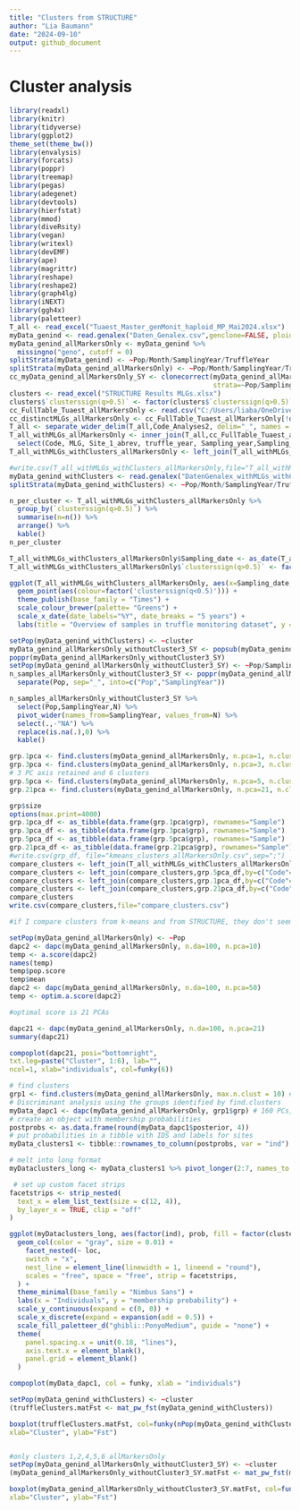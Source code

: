 ```yaml
---
title: "Clusters from STRUCTURE"
author: "Lia Baumann"
date: "2024-09-10"
output: github_document
---
```


# Cluster analysis

```r
library(readxl)
library(knitr)
library(tidyverse)
library(ggplot2)
theme_set(theme_bw())
library(envalysis)
library(forcats)
library(poppr)
library(treemap)
library(pegas)
library(adegenet)
library(devtools)
library(hierfstat)
library(mmod)
library(diveRsity)
library(vegan)
library(writexl)
library(devEMF)
library(ape)
library(magrittr)
library(reshape)
library(reshape2)
library(graph4lg)
library(iNEXT)
library(ggh4x)
library(paletteer)
T_all <- read_excel("Tuaest_Master_genMonit_haploid_MP_Mai2024.xlsx")
myData_genind <- read.genalex("Daten_Genalex.csv",genclone=FALSE, ploidy=1)
myData_genind_allMarkersOnly <- myData_genind %>%
  missingno("geno", cutoff = 0)
splitStrata(myData_genind) <- ~Pop/Month/SamplingYear/TruffleYear
splitStrata(myData_genind_allMarkersOnly) <- ~Pop/Month/SamplingYear/TruffleYear
cc_myData_genind_allMarkersOnly_SY <- clonecorrect(myData_genind_allMarkersOnly,
                                                   strata=~Pop/SamplingYear)
clusters <- read_excel("STRUCTURE Results MLGs.xlsx")
clusters$`clusterssign(q>0.5)` <- factor(clusters$`clusterssign(q>0.5)`)
cc_FullTable_Tuaest_allMarkersOnly <- read.csv("C:/Users/liaba/OneDrive - Eidg. Forschungsanstalt WSL/R/truffles/cc_TUAEST_ALLMARKERSONLY_HWE.csv")
cc_distinctMLGs_allMarkersOnly <- cc_FullTable_Tuaest_allMarkersOnly[!duplicated(cc_FullTable_Tuaest_allMarkersOnly$MLG), ]
T_all <- separate_wider_delim(T_all,Code_Analyses2, delim="_", names = c("Code","Yr"))
T_all_withMLGs_allMarkersOnly <- inner_join(T_all,cc_FullTable_Tuaest_allMarkersOnly,by=c("Code"="Sample")) %>%
  select(Code, MLG, Site_1_abrev, truffle_year, Sampling_year,Sampling_date)
T_all_withMLGs_withClusters_allMarkersOnly <- left_join(T_all_withMLGs_allMarkersOnly,clusters,by=c("MLG"="MLG_ID")) %>% select(-"IndID2") %>% distinct(.)

#write.csv(T_all_withMLGs_withClusters_allMarkersOnly,file="T_all_withMLGs_withClusters_allMarkersOnly.csv", sep=";")
myData_genind_withClusters <- read.genalex("DatenGenalex_withMLGs_withClusters_allMarkersOnly.csv",genclone=FALSE,ploidy=1)
splitStrata(myData_genind_withClusters) <- ~Pop/Month/SamplingYear/TruffleYear/cluster
```

```r
n_per_cluster <- T_all_withMLGs_withClusters_allMarkersOnly %>%
  group_by(`clusterssign(q>0.5)`) %>%
  summarise(n=n()) %>%
  arrange() %>%
  kable()
n_per_cluster

T_all_withMLGs_withClusters_allMarkersOnly$Sampling_date <- as_date(T_all_withMLGs_withClusters_allMarkersOnly$Sampling_date)
T_all_withMLGs_withClusters_allMarkersOnly$`clusterssign(q>0.5)` <- factor(T_all_withMLGs_withClusters_allMarkersOnly$`clusterssign(q>0.5)`, ordered=TRUE, levels = c("cluster1","cluster2","cluster3","cluster4","cluster5","cluster6","mixed"))

ggplot(T_all_withMLGs_withClusters_allMarkersOnly, aes(x=Sampling_date, y= fct_rev(Site_1_abrev))) +
  geom_point(aes(colour=factor('clusterssign(q<0.5)'))) +
  theme_publish(base_family = "Times") +
  scale_colour_brewer(palette= "Greens") +
  scale_x_date(date_labels="%Y", date_breaks = "5 years") +
  labs(title = "Overview of samples in truffle monitoring dataset", y = "Sampling site abbreviation", x ="Sampling date", colour="Genetic cluster")
```

```r
setPop(myData_genind_withClusters) <- ~cluster
myData_genind_allMarkersOnly_withoutCluster3_SY <- popsub(myData_genind_withClusters,sublist=c("1","2","4","5","6"))
poppr(myData_genind_allMarkersOnly_withoutCluster3_SY)
setPop(myData_genind_allMarkersOnly_withoutCluster3_SY) <- ~Pop/SamplingYear
n_samples_allMarkersOnly_withoutCluster3_SY <- poppr(myData_genind_allMarkersOnly_withoutCluster3_SY) %>%
  separate(Pop, sep="_", into=c("Pop","SamplingYear"))

n_samples_allMarkersOnly_withoutCluster3_SY %>%
  select(Pop,SamplingYear,N) %>%
  pivot_wider(names_from=SamplingYear, values_from=N) %>%
  select(.,-"NA") %>%
  replace(is.na(.),0) %>%
  kable()
```

```r
grp.1pca <- find.clusters(myData_genind_allMarkersOnly, n.pca=1, n.clust=6)
grp.3pca <- find.clusters(myData_genind_allMarkersOnly, n.pca=3, n.clust=6)
# 3 PC axis retained and 6 clusters
grp.5pca <- find.clusters(myData_genind_allMarkersOnly, n.pca=5, n.clust=6)
grp.21pca <- find.clusters(myData_genind_allMarkersOnly, n.pca=21, n.clust=6)

grp$size
options(max.print=4000)
grp.1pca_df <- as_tibble(data.frame(grp.1pca$grp), rownames="Sample")
grp.3pca_df <- as_tibble(data.frame(grp.3pca$grp), rownames="Sample")
grp.5pca_df <- as_tibble(data.frame(grp.5pca$grp), rownames="Sample")
grp.21pca_df <- as_tibble(data.frame(grp.21pca$grp), rownames="Sample")
#write.csv(grp_df, file="kmeans_clusters_allMarkersOnly.csv",sep=";")
compare_clusters <- left_join(T_all_withMLGs_withClusters_allMarkersOnly,grp.3pca_df,by=c("Code"="Sample"))
compare_clusters <- left_join(compare_clusters,grp.5pca_df,by=c("Code"="Sample"))
compare_clusters <- left_join(compare_clusters,grp.1pca_df,by=c("Code"="Sample"))
compare_clusters <- left_join(compare_clusters,grp.21pca_df,by=c("Code"="Sample"))
compare_clusters
write.csv(compare_clusters,file="compare_clusters.csv")

#if I compare clusters from k-means and from STRUCTURE, they don't seem very similar and consistent
```

```r
setPop(myData_genind_allMarkersOnly) <- ~Pop
dapc2 <- dapc(myData_genind_allMarkersOnly, n.da=100, n.pca=10)
temp <- a.score(dapc2)
names(temp)
temp$pop.score
temp$mean
dapc2 <- dapc(myData_genind_allMarkersOnly, n.da=100, n.pca=50)
temp <- optim.a.score(dapc2)

#optimal score is 21 PCAs

dapc21 <- dapc(myData_genind_allMarkersOnly, n.da=100, n.pca=21)
summary(dapc21)

compoplot(dapc21, posi="bottomright",
txt.leg=paste("Cluster", 1:6), lab="",
ncol=1, xlab="individuals", col=funky(6))
```

```r
# find clusters
grp1 <- find.clusters(myData_genind_allMarkersOnly, max.n.clust = 10) # 180 PCS, 6 clusters
# Discriminant analysis using the groups identified by find.clusters
myData_dapc1 <- dapc(myData_genind_allMarkersOnly, grp1$grp) # 160 PCs, 6 DFs
# create an object with membership probabilities
postprobs <- as.data.frame(round(myData_dapc1$posterior, 4))
# put probabilities in a tibble with IDS and labels for sites
myData_clusters1 <- tibble::rownames_to_column(postprobs, var = "ind")

# melt into long format
myDataclusters_long <- myData_clusters1 %>% pivot_longer(2:7, names_to = "cluster", values_to = "prob")

 # set up custom facet strips
facetstrips <- strip_nested(
  text_x = elem_list_text(size = c(12, 4)),
  by_layer_x = TRUE, clip = "off"
)

ggplot(myDataclusters_long, aes(factor(ind), prob, fill = factor(cluster))) +
  geom_col(color = "gray", size = 0.01) +
    facet_nested(~ loc,
    switch = "x",
    nest_line = element_line(linewidth = 1, lineend = "round"),
    scales = "free", space = "free", strip = facetstrips,
  ) +
  theme_minimal(base_family = "Nimbus Sans") +
  labs(x = "Individuals", y = "membership probability") +
  scale_y_continuous(expand = c(0, 0)) +
  scale_x_discrete(expand = expansion(add = 0.5)) +
  scale_fill_paletteer_d("ghibli::PonyoMedium", guide = "none") +
  theme(
    panel.spacing.x = unit(0.18, "lines"),
    axis.text.x = element_blank(),
    panel.grid = element_blank()
  )

compoplot(myData_dapc1, col = funky, xlab = "individuals")
````

```r
setPop(myData_genind_withClusters) <- ~cluster
(truffleClusters.matFst <- mat_pw_fst(myData_genind_withClusters))

boxplot(truffleClusters.matFst, col=funky(nPop(myData_genind_withClusters)), las=3,
xlab="Cluster", ylab="Fst")


#only clusters 1,2,4,5,6 allMarkersOnly
setPop(myData_genind_allMarkersOnly_withoutCluster3_SY) <- ~cluster
(myData_genind_allMarkersOnly_withoutCluster3_SY.matFst <- mat_pw_fst(myData_genind_allMarkersOnly_withoutCluster3_SY))

boxplot(myData_genind_allMarkersOnly_withoutCluster3_SY.matFst, col=funky(nPop(myData_genind_allMarkersOnly_withoutCluster3_SY)), las=3,
xlab="Cluster", ylab="Fst")
```